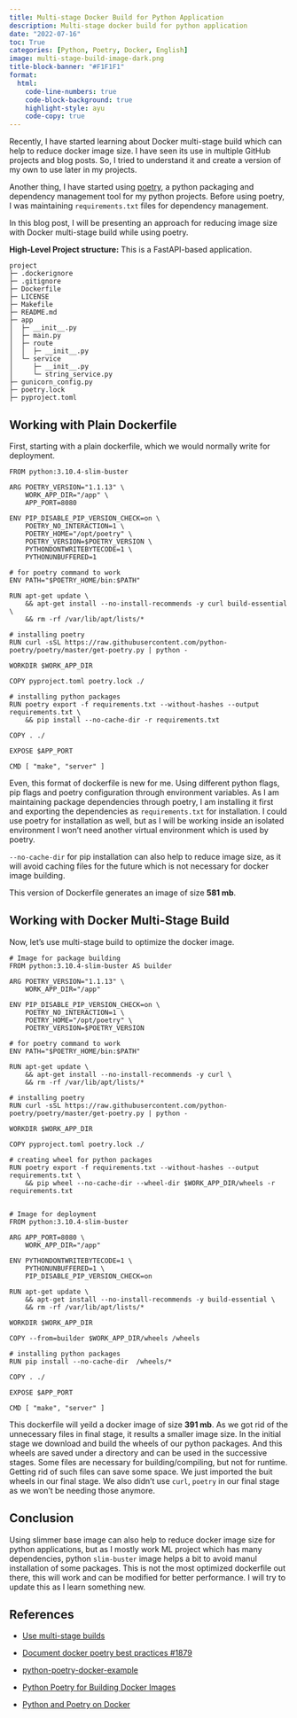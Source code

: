 ```yaml
---
title: Multi-stage Docker Build for Python Application
description: Multi-stage docker build for python application
date: "2022-07-16"
toc: True
categories: [Python, Poetry, Docker, English]
image: multi-stage-build-image-dark.png
title-block-banner: "#F1F1F1"
format:
  html:
    code-line-numbers: true
    code-block-background: true
    highlight-style: ayu
    code-copy: true
---
```

Recently, I have started learning about Docker multi-stage build which can help to reduce docker image size. I have seen its use in multiple GitHub projects and blog posts. So, I tried to understand it and create a version of my own to use later in my projects.

Another thing, I have started using [poetry](https://python-poetry.org/), a python packaging and dependency management tool for my python projects. Before using poetry, I was maintaining `requirements.txt` files for dependency management.

In this blog post, I will be presenting an approach for reducing image size with Docker multi-stage build while using poetry.

**High-Level Project structure:**
This is a FastAPI-based application.
```
project
├─ .dockerignore
├─ .gitignore
├─ Dockerfile
├─ LICENSE
├─ Makefile
├─ README.md
├─ app
│  ├─ __init__.py
│  ├─ main.py
│  ├─ route
│  │  ├─ __init__.py
│  └─ service
│     ├─ __init__.py
│     └─ string_service.py
├─ gunicorn_config.py
├─ poetry.lock
├─ pyproject.toml
```

## Working with Plain Dockerfile

First, starting with a plain dockerfile, which we would normally write for deployment.

```Docker
FROM python:3.10.4-slim-buster

ARG POETRY_VERSION="1.1.13" \
    WORK_APP_DIR="/app" \
    APP_PORT=8080 

ENV PIP_DISABLE_PIP_VERSION_CHECK=on \
    POETRY_NO_INTERACTION=1 \
    POETRY_HOME="/opt/poetry" \
    POETRY_VERSION=$POETRY_VERSION \
    PYTHONDONTWRITEBYTECODE=1 \
    PYTHONUNBUFFERED=1    

# for poetry command to work
ENV PATH="$POETRY_HOME/bin:$PATH"

RUN apt-get update \
    && apt-get install --no-install-recommends -y curl build-essential \
    && rm -rf /var/lib/apt/lists/*

# installing poetry
RUN curl -sSL https://raw.githubusercontent.com/python-poetry/poetry/master/get-poetry.py | python -

WORKDIR $WORK_APP_DIR

COPY pyproject.toml poetry.lock ./

# installing python packages
RUN poetry export -f requirements.txt --without-hashes --output requirements.txt \
    && pip install --no-cache-dir -r requirements.txt

COPY . ./

EXPOSE $APP_PORT

CMD [ "make", "server" ]
```

Even, this format of dockerfile is new for me. Using different python flags, pip flags and poetry configuration through environment variables. As I am maintaining package dependencies through poetry, I am installing it first and exporting the dependencies as `requirements.txt` for installation. I could use poetry for installation as well, but as I will be working inside an isolated environment I won't need another virtual environment which is used by poetry.

`--no-cache-dir` for pip installation can also help to reduce image size, as it will avoid caching files for the future which is not necessary for docker image building.

This version of Dockerfile generates an image of size **581 mb**.

## Working with Docker Multi-Stage Build

Now, let's use multi-stage build to optimize the docker image.

```Docker
# Image for package building
FROM python:3.10.4-slim-buster AS builder

ARG POETRY_VERSION="1.1.13" \
    WORK_APP_DIR="/app"

ENV PIP_DISABLE_PIP_VERSION_CHECK=on \
    POETRY_NO_INTERACTION=1 \
    POETRY_HOME="/opt/poetry" \
    POETRY_VERSION=$POETRY_VERSION

# for poetry command to work
ENV PATH="$POETRY_HOME/bin:$PATH"

RUN apt-get update \
    && apt-get install --no-install-recommends -y curl \
    && rm -rf /var/lib/apt/lists/*

# installing poetry
RUN curl -sSL https://raw.githubusercontent.com/python-poetry/poetry/master/get-poetry.py | python -

WORKDIR $WORK_APP_DIR

COPY pyproject.toml poetry.lock ./

# creating wheel for python packages
RUN poetry export -f requirements.txt --without-hashes --output requirements.txt \
    && pip wheel --no-cache-dir --wheel-dir $WORK_APP_DIR/wheels -r requirements.txt


# Image for deployment
FROM python:3.10.4-slim-buster

ARG APP_PORT=8080 \
    WORK_APP_DIR="/app"

ENV PYTHONDONTWRITEBYTECODE=1 \
    PYTHONUNBUFFERED=1 \
    PIP_DISABLE_PIP_VERSION_CHECK=on

RUN apt-get update \
    && apt-get install --no-install-recommends -y build-essential \
    && rm -rf /var/lib/apt/lists/*

WORKDIR $WORK_APP_DIR

COPY --from=builder $WORK_APP_DIR/wheels /wheels

# installing python packages
RUN pip install --no-cache-dir  /wheels/*

COPY . ./

EXPOSE $APP_PORT

CMD [ "make", "server" ]
```
This dockerfile will yeild a docker image of size **391 mb**. As we got rid of the unnecessary files in final stage, it results a smaller image size.
In the initial stage we download and build the wheels of our python packages. And this wheels are saved under a directory and can be used in the successive stages. Some files are necessary for building/compiling, but not for runtime. Getting rid of such files can save some space. We just imported the buit wheels in our final stage. We also didn't use `curl`, `poetry` in our final stage as we won't be needing those anymore.

## Conclusion

Using slimmer base image can also help to reduce docker image size for python applications, but as I mostly work ML project which has many dependencies, python `slim-buster` image helps a bit to avoid manul installation of some packages. This is not the most optimized dockerfile out there, this will work and can be modified for better performance. I will try to update this as I learn something new.


## References

- [Use multi-stage builds](https://docs.docker.com/develop/develop-images/multistage-build/)

- [Document docker poetry best practices #1879](https://github.com/python-poetry/poetry/discussions/1879)

- [python-poetry-docker-example](https://github.com/michaeloliverx/python-poetry-docker-example)

- [Python Poetry for Building Docker Images](https://binx.io/2022/06/13/poetry-docker/)

- [Python and Poetry on Docker](https://bmaingret.github.io/blog/2021-11-15-Docker-and-Poetry)
